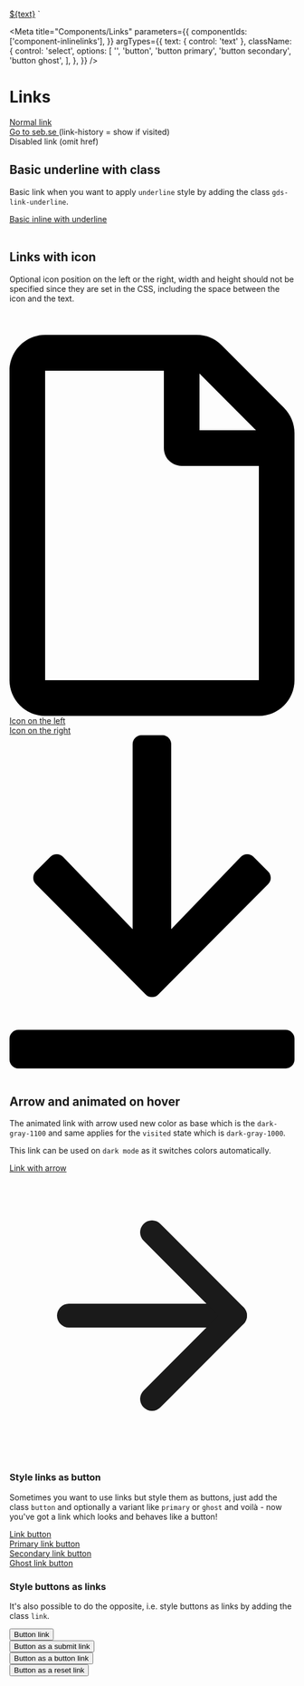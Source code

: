 
  <a href="#" class="${className}">${text}</a>
`

<Meta
  title="Components/Links"
  parameters={{
    componentIds: ['component-inlinelinks'],
  }}
  argTypes={{
    text: { control: 'text' },
    className: {
      control: 'select',
      options: [
        '',
        'button',
        'button primary',
        'button secondary',
        'button ghost',
      ],
    },
  }}
/>

# Links

<Canvas>
  <div>
    <a href="#">Normal link</a>
    <br />
    <a href="https://www.seb.se" class="link-history">
      Go to seb.se
    </a>
    (link-history = show if visited)
    <br />
    <a>Disabled link</a> (omit href)
  </div>
</Canvas>

## Basic underline with class

Basic link when you want to apply `underline` style by adding the class `gds-link-underline`.

<Canvas>
  <div>
    <a href="#" class="gds-link-underline" aria-label="Link Label">
      Basic inline with underline
    </a>
  </div>
</Canvas>

<br />

## Links with icon

Optional icon position on the left or the right, width and height should not be specified since they are set in the CSS, including the space between the icon and the text.

<Canvas>
  <div>
    <a href="#" class="gds-link-icon" aria-label="Link Label">
      <svg viewBox="0 0 12 17" aria-hidden="true">
        <path d="M11.56 4.06 8.936 1.436a1.5 1.5 0 0 0-1.059-.44H1.5C.672 1 0 1.672 0 2.5v13A1.5 1.5 0 0 0 1.5 17h9a1.5 1.5 0 0 0 1.5-1.5V5.122c0-.397-.16-.781-.44-1.063ZM10.377 5H8V2.622L10.378 5ZM1.5 15.5v-13h5v3.25c0 .416.334.75.75.75h3.25v9h-9Z" />
      </svg>
      Icon on the left
    </a>
    <br />
    <a href="#" class="gds-link-icon" aria-label="Link Label">
      Icon on the right
      <svg viewBox="0 0 12 14" aria-hidden="true">
        <path d="m10.89 6.253-4.624 4.638a.375.375 0 0 1-.532 0L1.11 6.253a.375.375 0 0 1 0-.531l.613-.613a.37.37 0 0 1 .534.007L5.184 8.15V.375c0-.206.17-.375.375-.375h.875c.207 0 .375.169.375.375V8.15l2.929-3.034a.376.376 0 0 1 .534-.007l.612.613a.37.37 0 0 1 .007.531Zm.735 6.122H.375A.376.376 0 0 0 0 12.75v.875c0 .206.169.375.375.375h11.25a.376.376 0 0 0 .375-.375v-.875a.376.376 0 0 0-.375-.375Z" />
      </svg>
    </a>
  </div>
</Canvas>

<br />

## Arrow and animated on hover

The animated link with arrow used new color as base which is the `dark-gray-1100` and same applies for the `visited` state which is `dark-gray-1000`.

This link can be used on `dark mode` as it switches colors automatically.

<Canvas>
  <div>
    <a href="#" class="link gds-link-arrow" aria-label="External link">
      Link with arrow
      <svg
        viewBox="0 0 24 24"
        fill="none"
        stroke="currentColor"
        stroke-width="2"
        stroke-linecap="round"
        stroke-linejoin="round"
      >
        <line x1="5" y1="12" x2="19" y2="12"></line>
        <polyline points="12 5 19 12 12 19"></polyline>
      </svg>
    </a>
  </div>
</Canvas>

### Style links as button

Sometimes you want to use links but style them as buttons, just add the class `button` and optionally a variant like `primary` or `ghost` and voilà - now you've got a link which looks and behaves like a button!

<Canvas>
  <div>
    <a href="#" class="button" style={{ marginBottom: '16px' }}>
      Link button
    </a>
    <br />
    <a href="#" class="button primary" style={{ marginBottom: '16px' }}>
      Primary link button
    </a>
    <br />
    <a href="#" class="button secondary" style={{ marginBottom: '16px' }}>
      Secondary link button
    </a>
    <br />
    <a href="#" class="button ghost">
      Ghost link button
    </a>
    <br />
  </div>
</Canvas>

### Style buttons as links

It's also possible to do the opposite, i.e. style buttons as links by adding the class `link`.

<Canvas>
  <div>
    <button class="link">Button link</button>
    <br />
    <button type="submit" class="link">
      Button as a submit link
    </button>
    <br />
    <button type="button" class="link">
      Button as a button link
    </button>
    <br />
    <button type="reset" class="link">
      Button as a reset link
    </button>
    <br />
  </div>
</Canvas>

